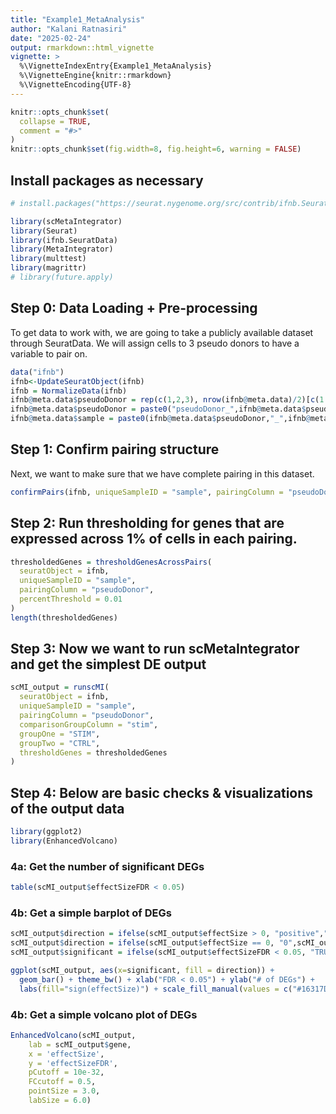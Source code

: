 ```yaml
---
title: "Example1_MetaAnalysis"
author: "Kalani Ratnasiri"
date: "2025-02-24"
output: rmarkdown::html_vignette
vignette: >
  %\VignetteIndexEntry{Example1_MetaAnalysis}
  %\VignetteEngine{knitr::rmarkdown}
  %\VignetteEncoding{UTF-8}
---
```


```r
knitr::opts_chunk$set(
  collapse = TRUE,
  comment = "#>"
)
knitr::opts_chunk$set(fig.width=8, fig.height=6, warning = FALSE) 
```

## Install packages as necessary
```r
# install.packages("https://seurat.nygenome.org/src/contrib/ifnb.SeuratData_3.0.0.tar.gz", repos = NULL, type = "source")
```

```r
library(scMetaIntegrator)
library(Seurat)
library(ifnb.SeuratData)
library(MetaIntegrator)
library(multtest)
library(magrittr)
# library(future.apply)
```

## Step 0: Data Loading + Pre-processing
To get data to work with, we are going to take a publicly available dataset through SeuratData. We will assign cells to 3 pseudo donors to have a variable to pair on. 
```r
data("ifnb")
ifnb<-UpdateSeuratObject(ifnb)
ifnb = NormalizeData(ifnb)
ifnb@meta.data$pseudoDonor = rep(c(1,2,3), nrow(ifnb@meta.data)/2)[c(1:nrow(ifnb@meta.data))] ## randomly assign donor
ifnb@meta.data$pseudoDonor = paste0("pseudoDonor_",ifnb@meta.data$pseudoDonor)
ifnb@meta.data$sample = paste0(ifnb@meta.data$pseudoDonor,"_",ifnb@meta.data$stim)
```


## Step 1: Confirm pairing structure
Next, we want to make sure that we have complete pairing in this dataset. 
```r
confirmPairs(ifnb, uniqueSampleID = "sample", pairingColumn = "pseudoDonor")
```

## Step 2: Run thresholding for genes that are expressed across 1% of cells in each pairing. 
```r
thresholdedGenes = thresholdGenesAcrossPairs(
  seuratObject = ifnb,
  uniqueSampleID = "sample",
  pairingColumn = "pseudoDonor",
  percentThreshold = 0.01
)
length(thresholdedGenes)
```


## Step 3: Now we want to run scMetaIntegrator and get the simplest DE output
```r
scMI_output = runscMI(
  seuratObject = ifnb,
  uniqueSampleID = "sample",
  pairingColumn = "pseudoDonor",
  comparisonGroupColumn = "stim",
  groupOne = "STIM",
  groupTwo = "CTRL",
  thresholdGenes = thresholdedGenes
)
```

## Step 4: Below are basic checks & visualizations of the output data
```r
library(ggplot2)
library(EnhancedVolcano)
```

### 4a: Get the number of significant DEGs
```r
table(scMI_output$effectSizeFDR < 0.05)
```


### 4b: Get a simple barplot of DEGs
```r
scMI_output$direction = ifelse(scMI_output$effectSize > 0, "positive","negative")
scMI_output$direction = ifelse(scMI_output$effectSize == 0, "0",scMI_output$direction)
scMI_output$significant = ifelse(scMI_output$effectSizeFDR < 0.05, "TRUE","FALSE")

ggplot(scMI_output, aes(x=significant, fill = direction)) +
  geom_bar() + theme_bw() + xlab("FDR < 0.05") + ylab("# of DEGs") +
  labs(fill="sign(effectSize)") + scale_fill_manual(values = c("#16317DFF", "#A40000FF"))
```


### 4b: Get a simple volcano plot of DEGs
```r
EnhancedVolcano(scMI_output,
    lab = scMI_output$gene,
    x = 'effectSize',
    y = 'effectSizeFDR',
    pCutoff = 10e-32,
    FCcutoff = 0.5,
    pointSize = 3.0,
    labSize = 6.0)
```
